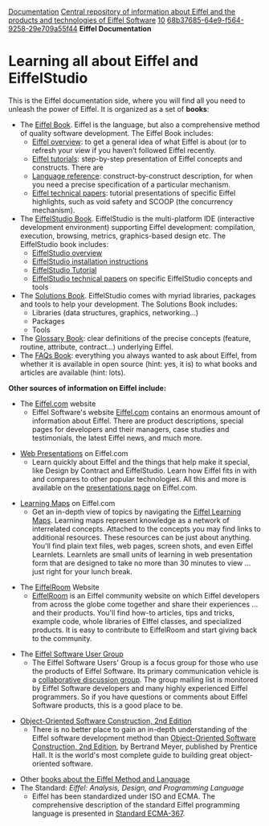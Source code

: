 [[Property:title|Documentation]]
[[Property:description|Central repository of information about Eiffel and the products and technologies of Eiffel Software]]
[[Property:weight|10]]
[[Property:uuid|68b37685-64e9-f564-9258-29e709a55f44]]
'''Eiffel Documentation'''

= Learning all about Eiffel and EiffelStudio =

This is the Eiffel documentation side, where you will find all you need to unleash the power of Eiffel. It is organized as a set of '''books''':

* The [[Eiffel|Eiffel Book]]. Eiffel is the language, but also a comprehensive method of quality software development. The Eiffel Book includes:
** [[Eiffel Overview|Eiffel overview]]: to get a general idea of what Eiffel is about (or to refresh your view if you haven’t followed Eiffel recently.
** [[Eiffel Tutorials|Eiffel tutorials]]: step-by-step presentation of Eiffel concepts and constructs. There are
** [[Language reference|Language reference]]: construct-by-construct description, for when you need a precise specification of a particular mechanism.
** [[Technical papers about Eiffel|Eiffel technical papers]]: tutorial presentations of specific Eiffel highlights, such as void safety and SCOOP (the concurrency mechanism).
* The [[EiffelStudio|EiffelStudio Book]]. EiffelStudio is the multi-platform IDE (interactive development environment) supporting Eiffel development: compilation, execution, browsing, metrics, graphics-based design etc. The EiffelStudio book includes:
** [[Introducing EiffelStudio|EiffelStudio overview]]
** [[Setup and installation|EiffelStudio installation instructions]]
** [[EiffelStudio tutorials|EiffelStudio Tutorial]]
** [[Technical papers about EiffelStudio|EiffelStudio technical papers]] on specific EiffelStudio concepts and tools
* The [[Solutions|Solutions Book]]. EiffelStudio comes with myriad libraries, packages and tools to help your development. The Solutions Book includes:
** Libraries (data structures, graphics, networking…)
** Packages
** Tools
* The [[Glossary|Glossary Book]]: clear definitions of the precise concepts (feature, routine, attribute, contract…) underlying Eiffel.
* The [[FAQs|FAQs Book]]: everything you always wanted to ask about Eiffel, from whether it is available in open source (hint: yes, it is) to what books and articles are available (hint: lots).


<!--break-->

'''Other sources of information on Eiffel include:'''
* The [https://eiffel.com Eiffel.com] website
** Eiffel Software's website [http://eiffel.com Eiffel.com] contains an enormous amount of information about Eiffel. There are product descriptions, special pages for developers and their managers, case studies and testimonials, the latest Eiffel news, and much more.

* [http://eiffel.com/developers/presentations/ Web Presentations] on Eiffel.com
** Learn quickly about Eiffel and the things that help make it special, like Design by Contract and EiffelStudio. Learn how Eiffel fits in with and compares to other popular technologies. All this and more is available on the [http://eiffel.com/developers/presentations/ presentations page] on Eiffel.com. 

* [http://eiffel.com/developers/learning_maps/ Learning Maps] on Eiffel.com
** Get an in-depth view of topics by navigating the [http://eiffel.com/developers/learning_maps/ Eiffel Learning Maps]. Learning maps represent knowledge as a network of interrelated concepts. Attached to the concepts you may find links to additional resources. These resources can be just about anything. You'll find plain text files, web pages, screen shots, and even Eiffel Learnlets. Learnlets are small units of learning in web presentation form that are designed to take no more than 30 minutes to view ... just right for your lunch break.

* The [http://www.eiffelroom.com/ EiffelRoom] Website
** [http://www.eiffelroom.com/ EiffelRoom] is an Eiffel community website on which Eiffel developers from across the globe come together and share their experiences ... and their products. You'll find how-to articles, tips and tricks, example code, whole libraries of EIffel classes, and specialized products. It is easy to contribute to EiffelRoom and start giving back to the community.

* The [http://groups.eiffel.com/ Eiffel Software User Group]
** The Eiffel Software Users' Group is a focus group for those who use the products of Eiffel Software. Its primary communication vehicle is a [http://groups.eiffel.com/ collaborative discussion group]. The group mailing list is monitored by Eiffel Software developers and many highly experienced Eiffel programmers. So if you have questions or comments about Eiffel Software products, this is a good place to be.

* [[Object-oriented Software Construction, 2nd Edition|Object-Oriented Software Construction, 2nd Edition]]
** There is no better place to gain an in-depth understanding of the Eiffel software development method than [[OOSC2|Object-Oriented Software Construction, 2nd Edition]], by Bertrand Meyer, published by Prentice Hall. It is the world's most complete guide to building great object-oriented software.

* Other [[Books about the Eiffel Method and Language|books about the Eiffel Method and Language]]
* The Standard:  ''Eiffel: Analysis, Design, and Programming Language''
** Eiffel has been standardized under ISO and ECMA. The comprehensive description of the standard Eiffel programming language is presented in [http://www.ecma-international.org/publications/standards/Ecma-367.htm Standard ECMA-367].

